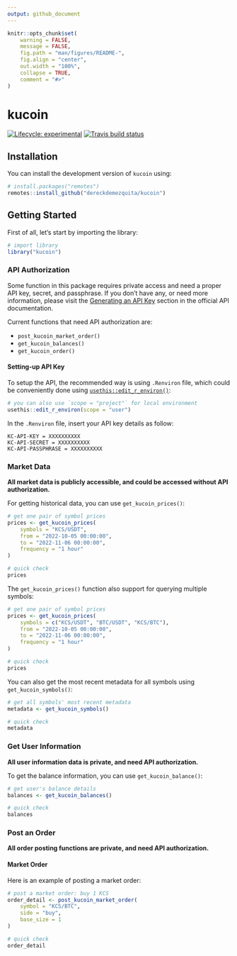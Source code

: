 ```yaml
---
output: github_document
---
```


```r
knitr::opts_chunk$set(
    warning = FALSE,
    message = FALSE,
    fig.path = "man/figures/README-",
    fig.align = "center",
    out.width = "100%",
    collapse = TRUE,
    comment = "#>"
)
```

# kucoin

<!-- badges: start -->
[![Lifecycle: experimental](https://img.shields.io/badge/lifecycle-experimental-orange.svg)](https://www.tidyverse.org/lifecycle/#experimental)
[![Travis build status](https://travis-ci.org/dereckdemezquita/kucoin.svg?branch=master)](https://travis-ci.org/dereckdemezquita/kucoin)
<!-- badges: end -->

## Installation

You can install the development version of `kucoin` using:

```r
# install.packages("remotes")
remotes::install_github("dereckdemezquita/kucoin")
```

## Getting Started

First of all, let's start by importing the library:

```r
# import library
library("kucoin")
```

### API Authorization

Some function in this package requires private access and need a proper API key, secret, and passphrase. If you don't have any, or need more information, please visit the [Generating an API Key](https://docs.kucoin.com/#generating-an-api-key){target="_blank} section in the official API documentation.

Current functions that need API authorization are:

* `post_kucoin_market_order()`
* `get_kucoin_balances()`
* `get_kucoin_order()`

#### Setting-up API Key

To setup the API, the recommended way is using `.Renviron` file, which could be conveniently done using [`usethis::edit_r_environ()`](https://usethis.r-lib.org/reference/edit.html){target="_blank"}:

```r
# you can also use `scope = "project"` for local environment
usethis::edit_r_environ(scope = "user")
```

In the `.Renviron` file, insert your API key details as follow:

```
KC-API-KEY = XXXXXXXXXX
KC-API-SECRET = XXXXXXXXXX
KC-API-PASSPHRASE = XXXXXXXXXX
```

### Market Data

**All market data is publicly accessible, and could be accessed without API authorization.**

For getting historical data, you can use `get_kucoin_prices()`:

```r
# get one pair of symbol prices
prices <- get_kucoin_prices(
    symbols = "KCS/USDT",
    from = "2022-10-05 00:00:00",
    to = "2022-11-06 00:00:00",
    frequency = "1 hour"
)

# quick check
prices
```

The `get_kucoin_prices()` function also support for querying multiple symbols:

```r
# get one pair of symbol prices
prices <- get_kucoin_prices(
    symbols = c("KCS/USDT", "BTC/USDT", "KCS/BTC"),
    from = "2022-10-05 00:00:00",
    to = "2022-11-06 00:00:00",
    frequency = "1 hour"
)

# quick check
prices
```

You can also get the most recent metadata for all symbols using `get_kucoin_symbols()`:

```r
# get all symbols' most recent metadata
metadata <- get_kucoin_symbols()

# quick check
metadata
```

### Get User Information

**All user information data is private, and need API authorization.**

To get the balance information, you can use `get_kucoin_balance()`:

```r
# get user's balance details
balances <- get_kucoin_balances()

# quick check
balances
```

### Post an Order

**All order posting functions are private, and need API authorization.**

#### Market Order

Here is an example of posting a market order:

```r
# post a market order: buy 1 KCS
order_detail <- post_kucoin_market_order(
    symbol = "KCS/BTC",
    side = "buy",
    base_size = 1
)

# quick check
order_detail
```
